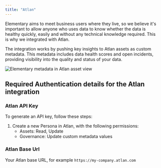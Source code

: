 ```yaml
---
title: "Atlan"
---
```


Elementary aims to meet business users where they live, so we believe it's important to allow anyone who uses data to
 know whether the data is healthy quickly, easily and without any technical knowledge required. This is why we integrated with Atlan.

The integration works by pushing key insights to Atlan assets as custom metadata.
This metadata includes data health scores and open incidents, providing visibility into the quality and status of your
data.

<Frame>
  <div className="dark:bg-white rounded-md p-1">
    <img
      src="https://res.cloudinary.com/dvmtceykh/image/upload/v1733326078/image_21_ygrpno.png"
      alt="Elementary metadata in Atlan asset view"
    />
  </div>
</Frame>

## Required Authentication details for the Atlan integration
### Atlan API Key
To generate an API key, follow these steps:
1. Create a new Persona in Atlan, with the following permissions:
   - Assets: Read, Update
   - Governance: Update custom metadata values

### Atlan Base Url
Your Atlan base URL, for example `https://my-company.atlan.com`


